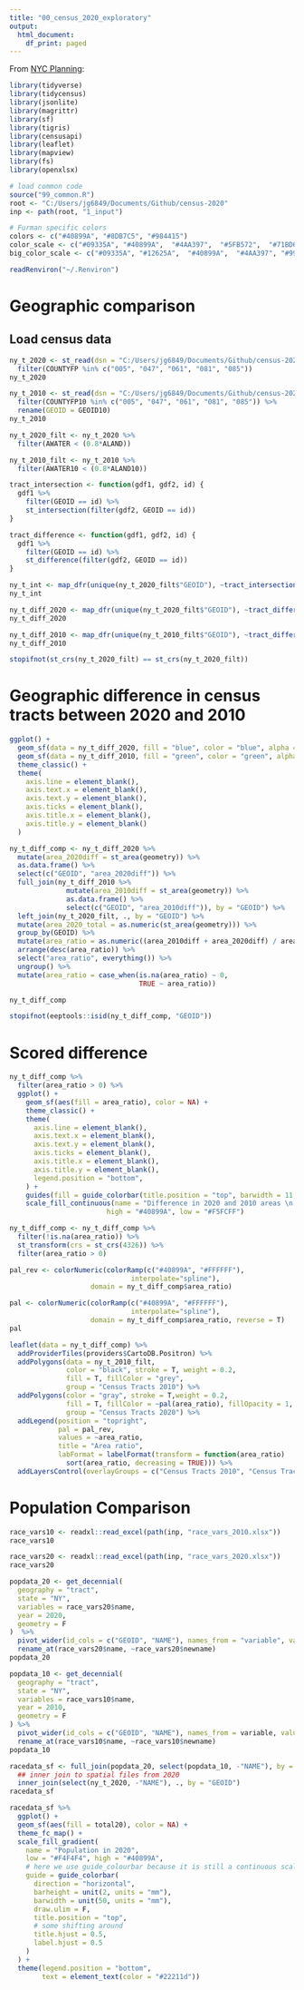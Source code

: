 ```yaml
---
title: "00_census_2020_exploratory"
output:
  html_document:
    df_print: paged
---
```


From [NYC Planning](https://www1.nyc.gov/site/planning/planning-level/nyc-population/2020-census.page): 
```r
library(tidyverse)
library(tidycensus)
library(jsonlite)
library(magrittr)
library(sf)
library(tigris)
library(censusapi)
library(leaflet)
library(mapview)
library(fs)
library(openxlsx)

# load common code
source("99_common.R")
root <- "C:/Users/jg6849/Documents/Github/census-2020"
inp <- path(root, "1_input")

# Furman specific colors
colors <- c("#40899A", "#8DB7C5", "#984415")
color_scale <- c("#09335A",	"#40899A",	"#4AA397",	"#5FB572",	"#71BD69",	"#96C475",	"#D3CF8C",	"#D9C199")
big_color_scale <- c("#09335A",	"#12625A",	"#40899A",	"#4AA397", "#99C168",	"#BFC871",	"#CEBA7B", "#D3CF8C",	"#D9C199")

readRenviron("~/.Renviron")

```
# Geographic comparison
## Load census data
```r
ny_t_2020 <- st_read(dsn = "C:/Users/jg6849/Documents/Github/census-2020/data/tl_2020_36_tract/tl_2020_36_tract.shp") %>% 
  filter(COUNTYFP %in% c("005", "047", "061", "081", "085"))
ny_t_2020 

ny_t_2010 <- st_read(dsn = "C:/Users/jg6849/Documents/Github/census-2020/data/tl_2010_36_tract10/tl_2010_36_tract10.shp") %>% 
  filter(COUNTYFP10 %in% c("005", "047", "061", "081", "085")) %>% 
  rename(GEOID = GEOID10)
ny_t_2010
```
```r
ny_t_2020_filt <- ny_t_2020 %>%
  filter(AWATER < (0.8*ALAND))

ny_t_2010_filt <- ny_t_2010 %>%
  filter(AWATER10 < (0.8*ALAND10))

tract_intersection <- function(gdf1, gdf2, id) {
  gdf1 %>%
    filter(GEOID == id) %>%
    st_intersection(filter(gdf2, GEOID == id))
}

tract_difference <- function(gdf1, gdf2, id) {
  gdf1 %>%
    filter(GEOID == id) %>%
    st_difference(filter(gdf2, GEOID == id))
}

ny_t_int <- map_dfr(unique(ny_t_2020_filt$"GEOID"), ~tract_intersection(ny_t_2020_filt, ny_t_2010_filt, .))
ny_t_int

ny_t_diff_2020 <- map_dfr(unique(ny_t_2020_filt$"GEOID"), ~tract_difference(ny_t_2020_filt, ny_t_2010_filt, .))
ny_t_diff_2020

ny_t_diff_2010 <- map_dfr(unique(ny_t_2010_filt$"GEOID"), ~tract_difference(ny_t_2010_filt, ny_t_2020_filt, .))
ny_t_diff_2010

stopifnot(st_crs(ny_t_2020_filt) == st_crs(ny_t_2020_filt))
```
# Geographic difference in census tracts between 2020 and 2010
```r
ggplot() +
  geom_sf(data = ny_t_diff_2020, fill = "blue", color = "blue", alpha = 0.5) +
  geom_sf(data = ny_t_diff_2010, fill = "green", color = "green", alpha = 0.5) +
  theme_classic() +
  theme(
    axis.line = element_blank(),
    axis.text.x = element_blank(),
    axis.text.y = element_blank(), 
    axis.ticks = element_blank(),
    axis.title.x = element_blank(),
    axis.title.y = element_blank()
  )
```

```r
ny_t_diff_comp <- ny_t_diff_2020 %>% 
  mutate(area_2020diff = st_area(geometry)) %>% 
  as.data.frame() %>% 
  select(c("GEOID", "area_2020diff")) %>% 
  full_join(ny_t_diff_2010 %>% 
              mutate(area_2010diff = st_area(geometry)) %>% 
              as.data.frame() %>% 
              select(c("GEOID", "area_2010diff")), by = "GEOID") %>% 
  left_join(ny_t_2020_filt, ., by = "GEOID") %>% 
  mutate(area_2020_total = as.numeric(st_area(geometry))) %>% 
  group_by(GEOID) %>% 
  mutate(area_ratio = as.numeric((area_2010diff + area_2020diff) / area_2020_total)) %>% 
  arrange(desc(area_ratio)) %>% 
  select("area_ratio", everything()) %>% 
  ungroup() %>% 
  mutate(area_ratio = case_when(is.na(area_ratio) ~ 0,
                                TRUE ~ area_ratio))

ny_t_diff_comp

stopifnot(eeptools::isid(ny_t_diff_comp, "GEOID"))
```

# Scored difference
```r
ny_t_diff_comp %>% 
  filter(area_ratio > 0) %>% 
  ggplot() +
    geom_sf(aes(fill = area_ratio), color = NA) +
    theme_classic() +
    theme(
      axis.line = element_blank(),
      axis.text.x = element_blank(),
      axis.text.y = element_blank(), 
      axis.ticks = element_blank(),
      axis.title.x = element_blank(),
      axis.title.y = element_blank(),
      legend.position = "bottom",
    ) +
    guides(fill = guide_colorbar(title.position = "top", barwidth = 11, ticks = F)) +
    scale_fill_continuous(name = "Difference in 2020 and 2010 areas \n divided by 2020 area",
                        high = "#40899A", low = "#F5FCFF")
```
```r
ny_t_diff_comp <- ny_t_diff_comp %>% 
  filter(!is.na(area_ratio)) %>% 
  st_transform(crs = st_crs(4326)) %>% 
  filter(area_ratio > 0)

pal_rev <- colorNumeric(colorRamp(c("#40899A", "#FFFFFF"), 
                              interpolate="spline"), 
                    domain = ny_t_diff_comp$area_ratio)

pal <- colorNumeric(colorRamp(c("#40899A", "#FFFFFF"), 
                              interpolate="spline"), 
                    domain = ny_t_diff_comp$area_ratio, reverse = T)
pal
```
```r
leaflet(data = ny_t_diff_comp) %>% 
  addProviderTiles(providers$CartoDB.Positron) %>% 
  addPolygons(data = ny_t_2010_filt,
              color = "black", stroke = T, weight = 0.2,
              fill = T, fillColor = "grey",
              group = "Census Tracts 2010") %>% 
  addPolygons(color = "gray", stroke = T,weight = 0.2,
              fill = T, fillColor = ~pal(area_ratio), fillOpacity = 1,
              group = "Census Tracts 2020") %>% 
  addLegend(position = "topright",
            pal = pal_rev,
            values = ~area_ratio,
            title = "Area ratio",
            labFormat = labelFormat(transform = function(area_ratio) 
              sort(area_ratio, decreasing = TRUE))) %>% 
  addLayersControl(overlayGroups = c("Census Tracts 2010", "Census Tracts 2020"))
```

# Population Comparison
```r
race_vars10 <- readxl::read_excel(path(inp, "race_vars_2010.xlsx"))
race_vars10

race_vars20 <- readxl::read_excel(path(inp, "race_vars_2020.xlsx"))
race_vars20

popdata_20 <- get_decennial(
  geography = "tract",
  state = "NY",
  variables = race_vars20$name,
  year = 2020,
  geometry = F
)  %>% 
  pivot_wider(id_cols = c("GEOID", "NAME"), names_from = "variable", values_from = "value")  %>% 
  rename_at(race_vars20$name, ~race_vars20$newname) 
popdata_20

popdata_10 <- get_decennial(
  geography = "tract",
  state = "NY",
  variables = race_vars10$name,
  year = 2010,
  geometry = F
) %>% 
  pivot_wider(id_cols = c("GEOID", "NAME"), names_from = variable, values_from = value) %>% 
  rename_at(race_vars10$name, ~race_vars10$newname)
popdata_10

racedata_sf <- full_join(popdata_20, select(popdata_10, -"NAME"), by = "GEOID", suffix = c("20", "10")) %>% 
  ## inner join to spatial files from 2020
  inner_join(select(ny_t_2020, -"NAME"), ., by = "GEOID") 
racedata_sf
```

```r
racedata_sf %>%
  ggplot() +
  geom_sf(aes(fill = total20), color = NA) +
  theme_fc_map() +
  scale_fill_gradient(
    name = "Population in 2020",
    low = "#F4F4F4", high = "#40899A",
    # here we use guide_colourbar because it is still a continuous scale
    guide = guide_colorbar(
      direction = "horizontal",
      barheight = unit(2, units = "mm"),
      barwidth = unit(50, units = "mm"),
      draw.ulim = F,
      title.position = "top",
      # some shifting around
      title.hjust = 0.5,
      label.hjust = 0.5
    )
  ) +
  theme(legend.position = "bottom",
        text = element_text(color = "#22211d"))
```





